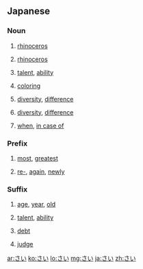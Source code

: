 ==Japanese==

===Noun===
{{ja-noun}}

# {{ja-def|犀}} [[rhinoceros]]
# {{ja-def|サイ}} [[rhinoceros]]
# {{ja-def|才}} [[talent]], [[ability]]
# {{ja-def|彩}} [[coloring]]
# {{ja-def|差異}} [[diversity]], [[difference]]
# {{ja-def|差違}} [[diversity]], [[difference]]
# {{ja-def|際}} [[when]], [[in case of]]

===Prefix===
{{ja-pos|prefix}}

# {{ja-def|最}} [[most]], [[greatest]]
# {{ja-def|再}} [[re-]], [[again]], [[newly]]

===Suffix===
{{ja-pos|suffix}}
# {{ja-def|歳|才}} [[age]], [[year]], [[old]]
# {{ja-def|才}} [[talent]], [[ability]]
# {{ja-def|債}} [[debt]]
# {{ja-def|裁}} [[judge]]

[[ar:さい]]
[[ko:さい]]
[[lo:さい]]
[[mg:さい]]
[[ja:さい]]
[[zh:さい]]